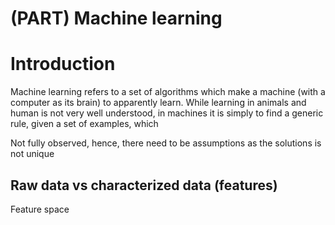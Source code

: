 # (PART) Machine learning {-} 
# Introduction

Machine learning refers to a set of algorithms which make a machine (with a computer as its brain) to apparently learn. While learning in animals and human is not very well understood, in machines it is simply to find a generic rule, given a set of examples, which  



Not fully observed, hence, there need to be assumptions as the solutions is not unique

## Raw data vs characterized data (features) 

Feature space

